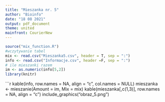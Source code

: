 ---
title: "Mieszanka nr. 5"
author: "Bioinfo"
date: "18 08 2021"
output: pdf_document
theme: united
mainfront: CourierNew
---

\begin{center}

\textbf{Mieszanka ziolowa uzupelniajaca mineralna}

\end{center}

```{r setup, include=FALSE}
source("mix_function.R")
#wczytywanie tabel
mix <- read.csv("Mieszanka5.csv", header = T, sep = ":")
info <- read.csv("Informacje.csv", header =F, sep = ":")
# ile mieszanki razem 
im <- as.numeric(info[5,2])
library(knitr)
```

```{r block, echo=FALSE, fig.align="center", message=FALSE, warning=FALSE, comment = NA}
kable(info, row.names = NA, align = "c", col.names = NULL)
mieszanka <- mieszanie(Amount = im, Mix = mix)
kable(mieszanka[,c(1,3)], row.names = NA, align = "c")
include_graphics("obraz_5.png")